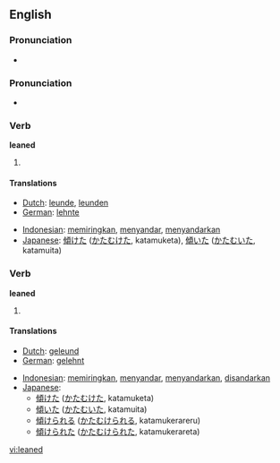 ==English==

===Pronunciation===
*{{audio|en-us-leaned.ogg|Audio (US)}}

=== Pronunciation ===
*{{IPA|/'lind/}}

=== Verb ===

'''leaned'''

# {{past tense of|[[lean]]}}

==== Translations ====
{{trans-top|past tense of lean}}
*[[Dutch]]: [[leunde]], [[leunden]]
*[[German]]: [[lehnte]]
{{trans-mid}}
*[[Indonesian]]: [[miring|memiringkan]], [[sandar|menyandar]], [[sandar|menyandarkan]]
*[[Japanese]]: [[傾けた]] ([[かたむけた]], katamuketa), [[傾いた]] ([[かたむいた]], katamuita)
{{trans-bottom}}

=== Verb ===

'''leaned'''

# {{past participle of|[[lean]]}}

==== Translations ====
{{trans-top|Past participle of lean}}
*[[Dutch]]: [[geleund]]
*[[German]]: [[gelehnt]]
{{trans-mid}}
*[[Indonesian]]: [[miring|memiringkan]], [[sandar|menyandar]], [[sandar|menyandarkan]], [[sandar|disandarkan]]
*[[Japanese]]: 
** [[傾けた]] ([[かたむけた]], katamuketa)
** [[傾いた]] ([[かたむいた]], katamuita)
** [[傾けられる]] ([[かたむけられる]], katamukerareru)
** [[傾けられた]] ([[かたむけられた]], katamukerareta)
{{trans-bottom}}
[[vi:leaned]]